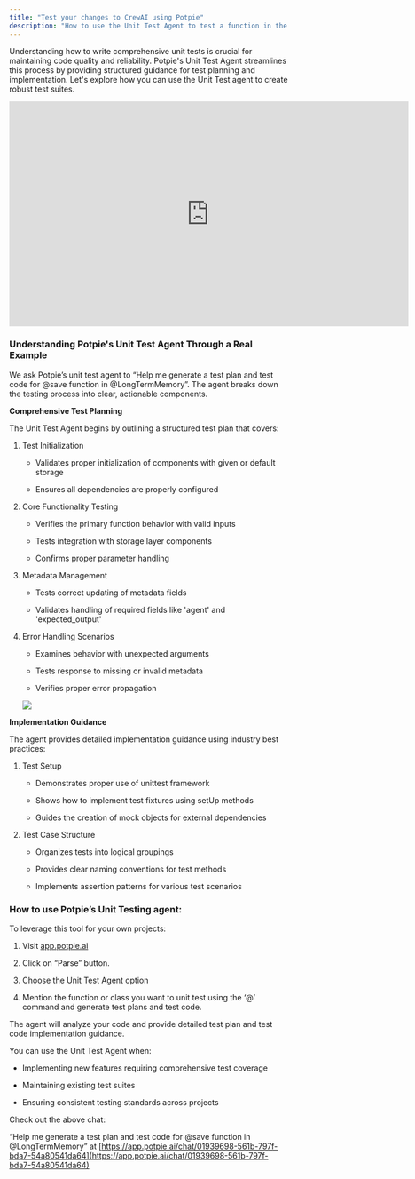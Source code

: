```yaml
---
title: "Test your changes to CrewAI using Potpie"
description: "How to use the Unit Test Agent to test a function in the crewAIInc/crewAI codebase"
---
```


Understanding how to write comprehensive unit tests is crucial for maintaining code quality and reliability. Potpie's Unit Test Agent streamlines this process by providing structured guidance for test planning and implementation. Let's explore how you can use the Unit Test agent to create robust test suites.

<iframe width="720" height="405" src="https://www.youtube.com/embed/P5qZtyrIex4?si=PKOu11FPgv5FTB7b" title="YouTube video player" frameborder="0" allow="accelerometer; autoplay; clipboard-write; encrypted-media; gyroscope; picture-in-picture; web-share" referrerpolicy="strict-origin-when-cross-origin" allowfullscreen></iframe>

### **Understanding Potpie's Unit Test Agent Through a Real Example**

We ask Potpie’s unit test agent to “Help me generate a test plan and test code for @save function in @LongTermMemory”. The agent breaks down the testing process into clear, actionable components.

**Comprehensive Test Planning**

The Unit Test Agent begins by outlining a structured test plan that covers:

1. Test Initialization

   * Validates proper initialization of components with given or default storage

   * Ensures all dependencies are properly configured

2. Core Functionality Testing

   * Verifies the primary function behavior with valid inputs

   * Tests integration with storage layer components

   * Confirms proper parameter handling

3. Metadata Management

   * Tests correct updating of metadata fields

   * Validates handling of required fields like 'agent' and 'expected\_output'

4. Error Handling Scenarios

   * Examines behavior with unexpected arguments

   * Tests response to missing or invalid metadata

   * Verifies proper error propagation
   
   ![](/image\(5\).png)


**Implementation Guidance**

The agent provides detailed implementation guidance using industry best practices:

1. Test Setup

   * Demonstrates proper use of unittest framework

   * Shows how to implement test fixtures using setUp methods

   * Guides the creation of mock objects for external dependencies

2. Test Case Structure

   * Organizes tests into logical groupings

   * Provides clear naming conventions for test methods

   * Implements assertion patterns for various test scenarios

### **How to use Potpie’s Unit Testing agent:**

To leverage this tool for your own projects:

1. Visit [app.potpie.ai](https://app.potpie.ai/newchat?repo=crewAIInc/crewAI\&branch=main)

2. Click on “Parse” button.

3. Choose the Unit Test Agent option

4. Mention the function or class you want to unit test using the ‘@’ command and generate test plans and test code.

The agent will analyze your code and provide detailed test plan and test code implementation guidance.

You can use the Unit Test Agent when:

* Implementing new features requiring comprehensive test coverage

* Maintaining existing test suites

* Ensuring consistent testing standards across projects

Check out the above chat:

“Help me generate a test plan and test code for @save function in @LongTermMemory” at 
[https://app.potpie.ai/chat/01939698-561b-797f-bda7-54a80541da64](https://app.potpie.ai/chat/01939698-561b-797f-bda7-54a80541da64)